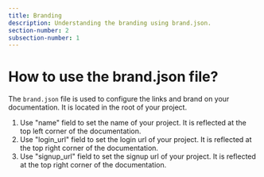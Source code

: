 ```yaml
---
title: Branding
description: Understanding the branding using brand.json.
section-number: 2
subsection-number: 1
---
```


# How to use the brand.json file?

The `brand.json` file is used to configure the links and brand on your documentation. It is located in the root of your project.

1. Use "name" field to set the name of your project. It is reflected at the top left corner of the documentation.
2. Use "login_url" field to set the login url of your project. It is reflected at the top right corner of the documentation.
3. Use "signup_url" field to set the signup url of your project. It is reflected at the top right corner of the documentation.

